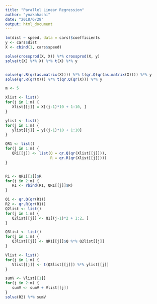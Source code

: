 ```yaml
---
title: "Parallel Linear Regression"
author: "ynakahashi"
date: "2018/6/28"
output: html_document
---
```


```r

lm(dist ~ speed, data = cars)$coefficients
y <- cars$dist
X <- cbind(1, cars$speed)

solve(crossprod(X, X)) %*% crossprod(X, y)
solve(t(X) %*% X) %*% t(X) %*% y


solve(qr.R(qr(as.matrix(X)))) %*% t(qr.Q(qr(as.matrix(X)))) %*% y
solve(qr.R(qr(X))) %*% t(qr.Q(qr(X))) %*% y

m <- 5

Xlist <- list()
for(j in 1:m) {
   Xlist[[j]] = X[(j-1)*10 + 1:10, ]
}

ylist <- list()
for(j in 1:m) {
   ylist[[j]] = y[(j-1)*10 + 1:10]
}

QR1 <- list()
for(j in 1:m) {
   QR1[[j]] <- list(Q = qr.Q(qr(Xlist[[j]])),
                    R = qr.R(qr(Xlist[[j]])))
}


R1 <- QR1[[1]]$R
for(j in 2:m) {
   R1 <- rbind(R1, QR1[[j]]$R)
}

Q1 <- qr.Q(qr(R1))
R2 <- qr.R(qr(R1))
Q2list <- list()
for(j in 1:m) {
   Q2list[[j]] <- Q1[(j-1)*2 + 1:2, ]
}

Q3list <- list()
for(j in 1:m) {
   Q3list[[j]] <- QR1[[j]]$Q %*% Q2list[[j]]
}

Vlist <- list()
for(j in 1:m) {
   Vlist[[j]] <- t(Q3list[[j]]) %*% ylist[[j]]
}

sumV <- Vlist[[1]]
for(j in 2:m) {
   sumV <- sumV + Vlist[[j]]
}
solve(R2) %*% sumV
```

